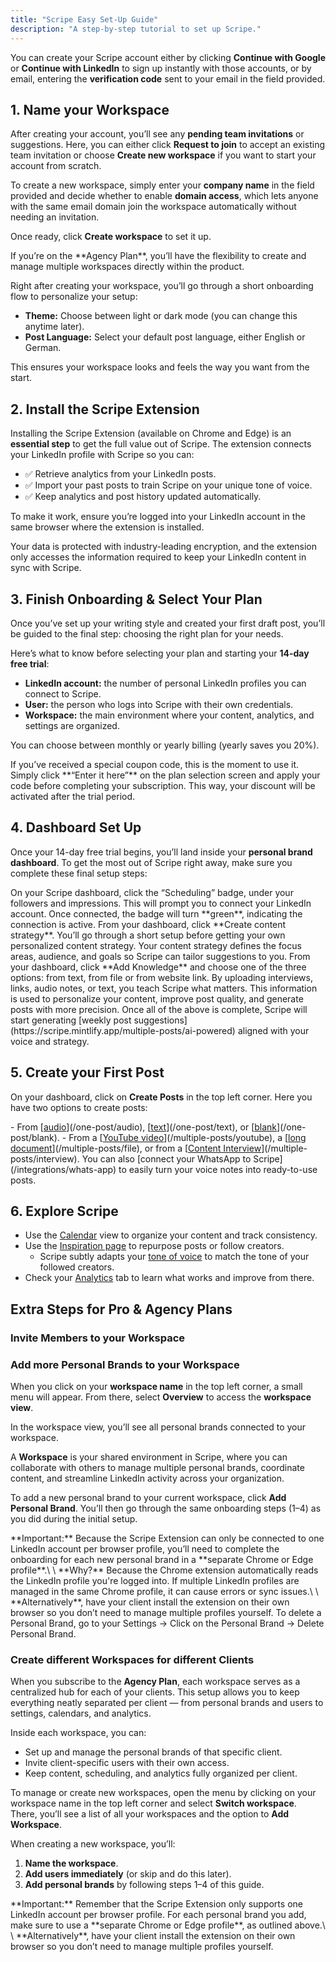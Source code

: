 ```yaml
---
title: "Scripe Easy Set-Up Guide"
description: "A step-by-step tutorial to set up Scripe."
---
```


You can create your Scripe account either by clicking **Continue with Google** or **Continue with LinkedIn** to sign up instantly with those accounts, or by email, entering the **verification code** sent to your email in the field provided.

## 1. Name your Workspace

After creating your account, you’ll see any **pending team invitations** or suggestions. Here, you can either click **Request to join** to accept an existing team invitation or choose **Create new workspace** if you want to start your account from scratch.

To create a new workspace, simply enter your **company name** in the field provided and decide whether to enable **domain access**, which lets anyone with the same email domain join the workspace automatically without needing an invitation.

Once ready, click **Create workspace** to set it up.

<Note>
  If you’re on the **Agency Plan**, you’ll have the flexibility to create and manage multiple workspaces directly within the product.
</Note>

Right after creating your workspace, you’ll go through a short onboarding flow to personalize your setup:

- **Theme:** Choose between light or dark mode (you can change this anytime later).
- **Post Language:** Select your default post language, either English or German.

This ensures your workspace looks and feels the way you want from the start.

## 2. Install the Scripe Extension

Installing the Scripe Extension (available on Chrome and Edge) is an **essential step** to get the full value out of Scripe. The extension connects your LinkedIn profile with Scripe so you can:

- ✅ Retrieve analytics from your LinkedIn posts.
- ✅ Import your past posts to train Scripe on your unique tone of voice.
- ✅ Keep analytics and post history updated automatically.

To make it work, ensure you’re logged into your LinkedIn account in the same browser where the extension is installed.

<Info>
  Your data is protected with industry-leading encryption, and the extension only accesses the information required to keep your LinkedIn content in sync with Scripe.
</Info>

## 3. Finish Onboarding & Select Your Plan

Once you’ve set up your writing style and created your first draft post, you’ll be guided to the final step: choosing the right plan for your needs.

Here’s what to know before selecting your plan and starting your **14-day free trial**:

- **LinkedIn account:** the number of personal LinkedIn profiles you can connect to Scripe.
- **User:** the person who logs into Scripe with their own credentials.
- **Workspace:** the main environment where your content, analytics, and settings are organized.

You can choose between monthly or yearly billing (yearly saves you 20%).

<Tip>
  If you’ve received a special coupon code, this is the moment to use it. Simply click **“Enter it here”** on the plan selection screen and apply your code before completing your subscription. This way, your discount will be activated after the trial period.
</Tip>

## 4. Dashboard Set Up

Once your 14-day free trial begins, you’ll land inside your **personal brand dashboard**. To get the most out of Scripe right away, make sure you complete these final setup steps:

<Steps>
  <Step title="Connect your LinkedIn account for scheduling">
    On your Scripe dashboard, click the “Scheduling” badge, under your followers and impressions. This will prompt you to connect your LinkedIn account. Once connected, the badge will turn **green**, indicating the connection is active.
  </Step>
  <Step title="Set up your personalized Content Strategy">
    From your dashboard, click **Create content strategy**. You’ll go through a short setup before getting your own personalized content strategy. Your content strategy defines the focus areas, audience, and goals so Scripe can tailor suggestions to you.
  </Step>
  <Step title="Add information to your Knowledge Base">
    From your dashboard, click **Add Knowledge** and choose one of the three options: from text, from file or from website link. By uploading interviews, links, audio notes, or text, you teach Scripe what matters. This information is used to personalize your content, improve post quality, and generate posts with more precision.
  </Step>
</Steps>

<Tip>
  Once all of the above is complete, Scripe will start generating [weekly post suggestions](https://scripe.mintlify.app/multiple-posts/ai-powered) aligned with your voice and strategy.
</Tip>

## 5. Create your First Post

On your dashboard, click on **Create Posts** in the top left corner. Here you have two options to create posts:

<CardGroup cols={2}>
  <Card title="Create a Single Post" icon="note-sticky">
    - From [<u>audio</u>](/one-post/audio), [<u>text</u>](/one-post/text), or [<u>blank</u>](/one-post/blank).
  </Card>
  <Card title="Create Multiple Posts" icon="notes">
    - From a [<u>YouTube video</u>](/multiple-posts/youtube), a [<u>long document</u>](/multiple-posts/file), or from a [<u>Content Interview</u>](/multiple-posts/interview).
  </Card>
</CardGroup>

<Tip>
  You can also [connect your WhatsApp to Scripe](/integrations/whats-app) to easily turn your voice notes into ready-to-use posts.
</Tip>

## 6. Explore Scripe

- Use the [Calendar](/sidebar/calendar) view to organize your content and track consistency.
- Use the [Inspiration page](/sidebar/inspiration) to repurpose posts or follow creators.
  - Scripe subtly adapts your [tone of voice](/sidebar/tov) to match the tone of your followed creators.
- Check your [Analytics](/sidebar/analytics) tab to learn what works and improve from there.

## Extra Steps for Pro & Agency Plans

### Invite Members to your Workspace

### Add more Personal Brands to your Workspace

When you click on your **workspace name** in the top left corner, a small menu will appear. From there, select **Overview** to access the **workspace view**.

In the workspace view, you’ll see all personal brands connected to your workspace.

A **Workspace** is your shared environment in Scripe, where you can collaborate with others to manage multiple personal brands, coordinate content, and streamline LinkedIn activity across your organization.

To add a new personal brand to your current workspace, click **Add Personal Brand**. You’ll then go through the same onboarding steps (1–4) as you did during the initial setup.

<Danger>
  **Important:** Because the Scripe Extension can only be connected to one LinkedIn account per browser profile, you’ll need to complete the onboarding for each new personal brand in a **separate Chrome or Edge profile**.\
  \
  **Why?** Because the Chrome extension automatically reads the LinkedIn profile you're logged into. If multiple LinkedIn profiles are managed in the same Chrome profile, it can cause errors or sync issues.\
  \
  **Alternatively**, have your client install the extension on their own browser so you don’t need to manage multiple profiles yourself.
</Danger>

<Expandable title="How to set up new Chrome Profiles for each Personal Brand.">
  
</Expandable>

<Info>
  To delete a Personal Brand, go to your Settings → Click on the Personal Brand → Delete Personal Brand.
</Info>

### Create different Workspaces for different Clients

When you subscribe to the **Agency Plan**, each workspace serves as a centralized hub for each of your clients. This setup allows you to keep everything neatly separated per client — from personal brands and users to settings, calendars, and analytics.

Inside each workspace, you can:

- Set up and manage the personal brands of that specific client.
- Invite client-specific users with their own access.
- Keep content, scheduling, and analytics fully organized per client.

To manage or create new workspaces, open the menu by clicking on your workspace name in the top left corner and select **Switch workspace**. There, you’ll see a list of all your workspaces and the option to **Add Workspace**.

When creating a new workspace, you’ll:

1. **Name the workspace**.
2. **Add users immediately** (or skip and do this later).
3. **Add personal brands** by following steps 1–4 of this guide.

<Danger>
  **Important:** Remember that the Scripe Extension only supports one LinkedIn account per browser profile. For each personal brand you add, make sure to use a **separate Chrome or Edge profile**, as outlined above.\
  \
  **Alternatively**, have your client install the extension on their own browser so you don’t need to manage multiple profiles yourself.
</Danger>